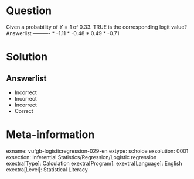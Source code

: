 Question
========

Given a probability of $Y=1$ of 0.33. TRUE is the corresponding logit value? 
Answerlist
----------
* -1.11
* -0.48
* 0.49
* -0.71

Solution
========

Answerlist
----------
* Incorrect
* Incorrect
* Incorrect
* Correct

Meta-information
================
exname: vufgb-logisticregression-029-en
extype: schoice
exsolution: 0001
exsection: Inferential Statistics/Regression/Logistic regression
exextra[Type]: Calculation
exextra[Program]: 
exextra[Language]: English
exextra[Level]: Statistical Literacy
